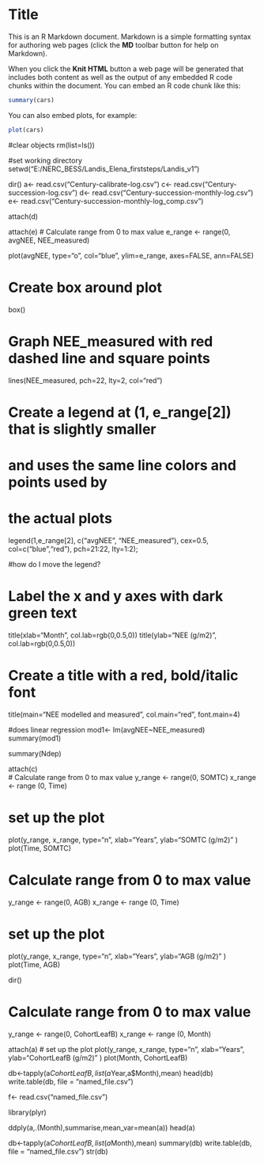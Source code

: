 Title
========================================================

This is an R Markdown document. Markdown is a simple formatting syntax for authoring web pages (click the **MD** toolbar button for help on Markdown).

When you click the **Knit HTML** button a web page will be generated that includes both content as well as the output of any embedded R code chunks within the document. You can embed an R code chunk like this:

```r
summary(cars)
```

You can also embed plots, for example:

```r
plot(cars)
```

#clear objects
rm(list=ls())

#set working directory
setwd("E:/NERC_BESS/Landis_Elena_firststeps/Landis_v1")

dir()
a<- read.csv("Century-calibrate-log.csv")
c<- read.csv("Century-succession-log.csv")
d<- read.csv("Century-succession-monthly-log.csv")
e<- read.csv("Century-succession-monthly-log_comp.csv")

attach(d)

attach(e)
# Calculate range from 0 to max value
e_range <- range(0, avgNEE, NEE_measured)

plot(avgNEE, type="o", col="blue", ylim=e_range, 
   axes=FALSE, ann=FALSE)
   
# Create box around plot
box()

# Graph NEE_measured with red dashed line and square points
lines(NEE_measured, pch=22, lty=2, col="red")

# Create a legend at (1, e_range[2]) that is slightly smaller 
# and uses the same line colors and points used by 
# the actual plots 
legend(1,e_range[2], c("avgNEE", "NEE_measured"), cex=0.5, 
   col=c("blue","red"), pch=21:22, lty=1:2);
   
#how do I move the legend?

# Label the x and y axes with dark green text
title(xlab="Month", col.lab=rgb(0,0.5,0))
title(ylab="NEE (g/m2)", col.lab=rgb(0,0.5,0))

# Create a title with a red, bold/italic font
title(main="NEE modelled and measured", col.main="red", font.main=4)

#does linear regression
mod1<- lm(avgNEE~NEE_measured)
summary(mod1)

summary(Ndep)

attach(c)   
# Calculate range from 0 to max value
y_range <- range(0, SOMTC)
x_range <- range (0, Time)

# set up the plot
plot(y_range, x_range, type="n", xlab="Years",
   ylab="SOMTC (g/m2)" )
plot(Time, SOMTC)

# Calculate range from 0 to max value
y_range <- range(0, AGB)
x_range <- range (0, Time)

# set up the plot
plot(y_range, x_range, type="n", xlab="Years",
   ylab="AGB (g/m2)" )
plot(Time, AGB)

dir()

# Calculate range from 0 to max value
y_range <- range(0, CohortLeafB)
x_range <- range (0, Month)

attach(a)
# set up the plot
plot(y_range, x_range, type="n", xlab="Years",
   ylab="CohortLeafB (g/m2)" )
plot(Month, CohortLeafB)


db<-tapply(a$CohortLeafB,list(a$Year,a$Month),mean)
head(db)
write.table(db, file = "named_file.csv")

f<- read.csv("named_file.csv")

library(plyr)

ddply(a,.(Month),summarise,mean_var=mean(a))
head(a)

db<-tapply(a$CohortLeafB,list(a$Month),mean)
summary(db)
write.table(db, file = "named_file.csv")
str(db)
